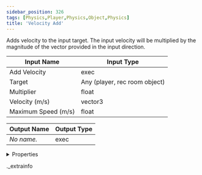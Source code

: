 ```yaml
---
sidebar_position: 326
tags: [Physics,Player,Physics,Object,Physics]
title: 'Velocity Add'
---
```


Adds velocity to the input target. The input velocity will be multiplied by the magnitude of the vector provided in the input direction.



<IChip uuid="f94206bd-1903-492f-85fc-07f8f756b9f5" />

| Input Name | Input Type |
|-----------|-----------|
| Add Velocity | exec |
| Target | Any (player, rec room object) |
| Multiplier | float |
| Velocity (m/s) | vector3 |
| Maximum Speed (m/s) | float |

| Output Name | Output Type |
|-----------|-----------|
| *No name.* | exec |


<details>
  <summary>Properties</summary>
  <div>
    <div>
    <table>
      <thead>
        <tr>
          <th>Room availability:</th>
          <th>Available everywhere</th>
        </tr>
        <tr>
          <th>Is beta required?</th>
          <th>No</th>
        </tr>
        <tr>
          <th>Is this chip a trolling risk?</th>
          <th>No</th>
        </tr>
        <tr>
          <th>Is this chip a role assignment risk?</th>
          <th>No</th>
        </tr>
        <tr>
          <th>Chip UUID</th>
          <th>f94206bd-1903-492f-85fc-07f8f756b9f5</th>
        </tr>
      </thead>
    </table>
    </div>
  </div>
</details>

._extrainfo